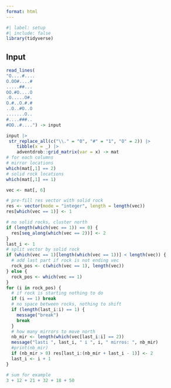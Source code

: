 ```yaml
---
format: html
---
```


```r
#| label: setup
#| include: false
library(tidyverse)
```

## Input

```r
read_lines(
"O....#....
O.OO#....#
.....##...
OO.#O....O
.O.....O#.
O.#..O.#.#
..O..#O..O
.......O..
#....###..
#OO..#....") -> input
```

```r
input |> 
 str_replace_all(c("\\." = "0", "#" = "1", "O" = 2)) |> 
    tibble(x = _) |> 
    adventdrob::grid_matrix(var = x) -> mat
# for each columns
# mirror locations
which(mat[,1] == 2)
# solid rock locations
which(mat[,1] == 1)

vec <- mat[, 6]

# pre-fill res vector with solid rock
res <- vector(mode = "integer", length = length(vec))
res[which(vec == 1)] <- 1

# no solid rocks, cluster north
if (length(which(vec == 1)) == 0) {
  res[seq_along(which(vec == 2))] <- 2
}
last_i <- 1
# split vector by solid rock
if (which(vec == 1)[length(which(vec == 1))] < length(vec)) {
  # add last part if rock is not ending vec
  rock_pos <- c(which(vec == 1), length(vec))
} else {
  rock_pos <- which(vec == 1)
}
for (i in rock_pos) {
  # if rock is starting nothing to do
  if (i == 1) break
  # no space between rocks, nothing to shift
  if (length(last_i:i) == 1) {
    message("break")
    break
  }
  # how many mirrors to move north
  nb_mir <- length(which(vec[last_i:i] == 2))
  message("lasti ", last_i, " i ", i, " mirros: ", nb_mir)
  #print(nb_mir)
  if (nb_mir > 0) res[last_i:(nb_mir + last_i - 1)] <- 2
  last_i <- i + 1
}

```



```r
# sum for example
3 + 12 + 21 + 32 + 18 + 50
```

